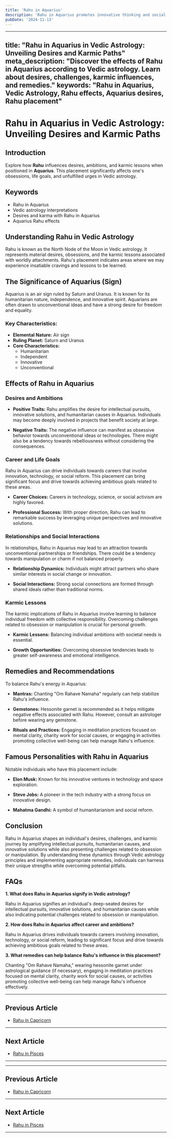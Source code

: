 ```yaml
---
title: 'Rahu in Aquarius'
description: 'Rahu in Aquarius promotes innovative thinking and social reform. Individuals are progressive, value freedom, and may be involved in humanitarian efforts, but can be unpredictable or detached.'
pubDate: '2024-11-13'
---
```


---
title: "Rahu in Aquarius in Vedic Astrology: Unveiling Desires and Karmic Paths"
meta_description: "Discover the effects of Rahu in Aquarius according to Vedic astrology. Learn about desires, challenges, karmic influences, and remedies."
keywords: "Rahu in Aquarius, Vedic Astrology, Rahu effects, Aquarius desires, Rahu placement"
---

# Rahu in Aquarius in Vedic Astrology: Unveiling Desires and Karmic Paths

## Introduction

Explore how **Rahu** influences desires, ambitions, and karmic lessons when positioned in **Aquarius**. This placement significantly affects one's obsessions, life goals, and unfulfilled urges in Vedic astrology.

## Keywords

- Rahu in Aquarius
- Vedic astrology interpretations
- Desires and karma with Rahu in Aquarius
- Aquarius Rahu effects

## Understanding Rahu in Vedic Astrology

Rahu is known as the North Node of the Moon in Vedic astrology. It represents material desires, obsessions, and the karmic lessons associated with worldly attachments. Rahu's placement indicates areas where we may experience insatiable cravings and lessons to be learned.

## The Significance of Aquarius (Sign)

Aquarius is an air sign ruled by Saturn and Uranus. It is known for its humanitarian nature, independence, and innovative spirit. Aquarians are often drawn to unconventional ideas and have a strong desire for freedom and equality.

### Key Characteristics:
- **Elemental Nature:** Air sign
- **Ruling Planet:** Saturn and Uranus
- **Core Characteristics:**
  - Humanitarian
  - Independent
  - Innovative
  - Unconventional

## Effects of Rahu in Aquarius

### Desires and Ambitions

- **Positive Traits:** Rahu amplifies the desire for intellectual pursuits, innovative solutions, and humanitarian causes in Aquarius. Individuals may become deeply involved in projects that benefit society at large.
  
- **Negative Traits:** The negative influence can manifest as obsessive behavior towards unconventional ideas or technologies. There might also be a tendency towards rebelliousness without considering the consequences.

### Career and Life Goals

Rahu in Aquarius can drive individuals towards careers that involve innovation, technology, or social reform. This placement can bring significant focus and drive towards achieving ambitious goals related to these areas.

- **Career Choices:** Careers in technology, science, or social activism are highly favored.
  
- **Professional Success:** With proper direction, Rahu can lead to remarkable success by leveraging unique perspectives and innovative solutions.

### Relationships and Social Interactions

In relationships, Rahu in Aquarius may lead to an attraction towards unconventional partnerships or friendships. There could be a tendency towards manipulation or charm if not balanced properly.

- **Relationship Dynamics:** Individuals might attract partners who share similar interests in social change or innovation.
  
- **Social Interactions:** Strong social connections are formed through shared ideals rather than traditional norms.

### Karmic Lessons

The karmic implications of Rahu in Aquarius involve learning to balance individual freedom with collective responsibility. Overcoming challenges related to obsession or manipulation is crucial for personal growth.

- **Karmic Lessons:** Balancing individual ambitions with societal needs is essential.
  
- **Growth Opportunities:** Overcoming obsessive tendencies leads to greater self-awareness and emotional intelligence.

## Remedies and Recommendations

To balance Rahu's energy in Aquarius:

- **Mantras:** Chanting "Om Rahave Namaha" regularly can help stabilize Rahu's influence.
  
- **Gemstones:** Hessonite garnet is recommended as it helps mitigate negative effects associated with Rahu. However, consult an astrologer before wearing any gemstone.
  
- **Rituals and Practices:** Engaging in meditation practices focused on mental clarity, charity work for social causes, or engaging in activities promoting collective well-being can help manage Rahu's influence.

## Famous Personalities with Rahu in Aquarius

Notable individuals who have this placement include:

- **Elon Musk:** Known for his innovative ventures in technology and space exploration.
  
- **Steve Jobs:** A pioneer in the tech industry with a strong focus on innovative design.
  
- **Mahatma Gandhi:** A symbol of humanitarianism and social reform.

## Conclusion

Rahu in Aquarius shapes an individual's desires, challenges, and karmic journey by amplifying intellectual pursuits, humanitarian causes, and innovative solutions while also presenting challenges related to obsession or manipulation. By understanding these dynamics through Vedic astrology principles and implementing appropriate remedies, individuals can harness their unique strengths while overcoming potential pitfalls.

## FAQs

**1. What does Rahu in Aquarius signify in Vedic astrology?**

Rahu in Aquarius signifies an individual's deep-seated desires for intellectual pursuits, innovative solutions, and humanitarian causes while also indicating potential challenges related to obsession or manipulation.

**2. How does Rahu in Aquarius affect career and ambitions?**

Rahu in Aquarius drives individuals towards careers involving innovation, technology, or social reform, leading to significant focus and drive towards achieving ambitious goals related to these areas.

**3. What remedies can help balance Rahu's influence in this placement?**

Chanting "Om Rahave Namaha," wearing hessonite garnet under astrological guidance (if necessary), engaging in meditation practices focused on mental clarity, charity work for social causes, or activities promoting collective well-being can help manage Rahu's influence effectively.

---

## Previous Article
- [Rahu in Capricorn](/blogs-md/0808_Rahu_in_Rashi/080810_Rahu_in_Capricorn.mdx)

---

## Next Article
- [Rahu in Pisces](/blogs-md/0808_Rahu_in_Rashi/080812_Rahu_in_Pisces.mdx)

---
---

## Previous Article
- [Rahu in Capricorn](080810_Rahu_in_Capricorn.mdx)

---

## Next Article
- [Rahu in Pisces](080812_Rahu_in_Pisces.mdx)

---
